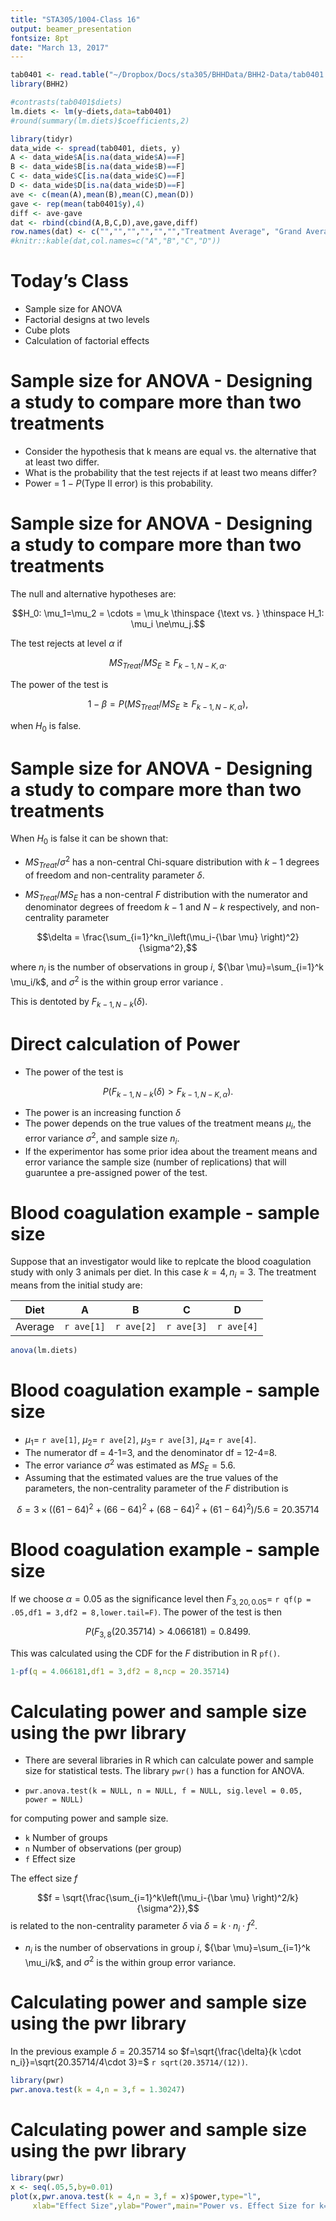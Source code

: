 ```yaml
---
title: "STA305/1004-Class 16"
output: beamer_presentation
fontsize: 8pt
date: "March 13, 2017"
---
```


```r
tab0401 <- read.table("~/Dropbox/Docs/sta305/BHHData/BHH2-Data/tab0401.dat", header=TRUE, quote="\"")
library(BHH2)
```


```r
#contrasts(tab0401$diets)
lm.diets <- lm(y~diets,data=tab0401)
#round(summary(lm.diets)$coefficients,2)
```


```r
library(tidyr)
data_wide <- spread(tab0401, diets, y)
A <- data_wide$A[is.na(data_wide$A)==F]
B <- data_wide$B[is.na(data_wide$B)==F]
C <- data_wide$C[is.na(data_wide$C)==F]
D <- data_wide$D[is.na(data_wide$D)==F]
ave <- c(mean(A),mean(B),mean(C),mean(D))
gave <- rep(mean(tab0401$y),4)
diff <- ave-gave
dat <- rbind(cbind(A,B,C,D),ave,gave,diff)
row.names(dat) <- c("","","","","","","Treatment Average", "Grand Average","Difference")
#knitr::kable(dat,col.names=c("A","B","C","D"))
```


# Today's Class

- Sample size for ANOVA
- Factorial designs at two levels
- Cube plots
- Calculation of factorial effects



# Sample size for ANOVA - Designing a study to compare more than two treatments 

- Consider the hypothesis that k means are equal vs. the alternative that at least two differ. 
- What is the probability that the test rejects if at least two means differ? 
- Power = $1-P({\text{Type II error}})$ is this probability.

# Sample size for ANOVA - Designing a study to compare more than two treatments 

The null and alternative hypotheses are:

$$H_0: \mu_1=\mu_2 = \cdots = \mu_k \thinspace {\text  vs. } \thinspace H_1: \mu_i \ne\mu_j.$$ 

The test rejects at level $\alpha$ if

$$MS_{Treat}/MS_E \ge F_{k-1,N-K,\alpha}.$$

The power of the test is

$$ 1- \beta= P\left(MS_{Treat}/MS_E \ge F_{k-1,N-K,\alpha} \right),$$

when $H_0$ is false.  

# Sample size for ANOVA - Designing a study to compare more than two treatments 

When $H_0$ is false it can be shown that:

- $MS_{Treat}/\sigma^2$ has a non-central Chi-square distribution with $k-1$ degrees of freedom and non-centrality parameter $\delta$.

- $MS_{Treat}/MS_E$ has a non-central $F$ distribution with the numerator and denominator degrees of freedom $k-1$ and $N-k$ respectively, and non-centrality parameter 

$$\delta = \frac{\sum_{i=1}^kn_i\left(\mu_i-{\bar \mu} \right)^2}{\sigma^2},$$

where $n_i$ is the number of observations in group $i$, ${\bar \mu}=\sum_{i=1}^k \mu_i/k$, and $\sigma^2$ is the within group error variance .

This is dentoted by $F_{k-1,N-k}(\delta)$.

# Direct calculation of Power

- The power of the test is 

$$P\left(F_{k-1,N-k}(\delta) > F_{k-1,N-K,\alpha} \right).$$

- The power is an increasing function $\delta$ 
- The power depends on the true values of the treatment means $\mu_i$, the error variance $\sigma^2$, and sample size $n_i$.
- If the experimentor has some prior idea about the treament means and error variance the sample size (number of replications) that will guaruntee a pre-assigned power of the test.

# Blood coagulation example - sample size

Suppose that an investigator would like to replcate the blood coagulation study with only 3 animals per diet.  In this case $k=4, n_i=3.$  The treatment means from the initial study are:

Diet | A | B  | C | D 
-----|---|---|---|---
Average | `r ave[1]` | `r ave[2]` | `r ave[3]`| `r ave[4]`|

```r
anova(lm.diets)
```

# Blood coagulation example - sample size

- $\mu_1=$ `r ave[1]`, $\mu_2=$ `r ave[2]`, $\mu_3=$ `r ave[3]`, $\mu_4=$ `r ave[4]`.  
- The numerator df = 4-1=3, and the denominator df = 12-4=8.
- The error variance $\sigma^2$ was estimated as $MS_E=5.6$.  
- Assuming that the estimated values are the true values of the parameters, the non-centrality parameter of the $F$ distribution is

$$\delta = 3 \times \left((61-64)^2+(66-64)^2+(68-64)^2+(61-64)^2\right)/5.6=20.35714$$

# Blood coagulation example - sample size

If we choose $\alpha=0.05$ as the significance level then $F_{3,20,0.05}=$ `r qf(p = .05,df1 = 3,df2 = 8,lower.tail=F)`. The power of the test is then 

$$P\left(F_{3,8}(20.35714) > 4.066181 \right)=0.8499.$$

This was calculated using the CDF for the $F$ distribution in R `pf()`.

```r
1-pf(q = 4.066181,df1 = 3,df2 = 8,ncp = 20.35714)
```

# Calculating power and sample size using the pwr library

- There are several libraries in R which can calculate power and sample size for statistical tests.  The library `pwr()` has a function for ANOVA.

- `pwr.anova.test(k = NULL, n = NULL, f = NULL, sig.level = 0.05, power = NULL)` 

for computing power and sample size.

- `k`	Number of groups
- `n`	Number of observations (per group)
- `f` Effect size

The effect size $f$ 

$$f = \sqrt{\frac{\sum_{i=1}^k\left(\mu_i-{\bar \mu} \right)^2/k}{\sigma^2}},$$
is related to the non-centrality parameter $\delta$ via $\delta=k\cdot n_i\cdot f^2$.

- $n_i$ is the number of observations in group $i$, ${\bar \mu}=\sum_{i=1}^k \mu_i/k$, and $\sigma^2$ is the within group error variance.

# Calculating power and sample size using the pwr library

In the previous example $\delta=20.35714$ so $f=\sqrt{\frac{\delta}{k \cdot n_i}}=\sqrt{20.35714/4\cdot 3}=$ `r sqrt(20.35714/(12))`.

```r
library(pwr)
pwr.anova.test(k = 4,n = 3,f = 1.30247)
```

# Calculating power and sample size using the pwr library

```r
library(pwr)
x <- seq(.05,5,by=0.01)
plot(x,pwr.anova.test(k = 4,n = 3,f = x)$power,type="l",
     xlab="Effect Size",ylab="Power",main="Power vs. Effect Size for k=4, n=3")
```



